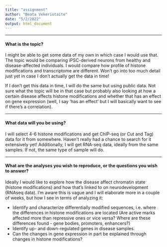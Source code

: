 ```yaml
---
title: "assignment"
author: "Beata Vekeriotaite"
date: "5/2/2022"
output: html_document
---
```


***

#### What is the topic?
I might be able to get some data of my own in which case I would use that. The topic would be comparing iPSC-derived neurons from healthy and disease-affected individuals. I would compare how profile of histone modifications and transcriptome are different. Won't go into too much detail just yet in case I don't actually get the data in time!

If I don't get this data in time, I will do the same but using public data. Not sure what the topic will be in that case but probably also looking at how a certain disease affects histone modifications and whether that has an effect on gene expression (well, I say 'has an effect' but I will basically want to see if there's a correlation).

*** 

#### What data will you be using?

I will select 4-6 histone modifications and get ChIP-seq (or Cut and Tag) data for it from somewhere. Haven't really had a chance to search for it extensively yet! Additionally, I will get RNA-seq data, ideally from the same samples. If not, the same type of sample will do. 

***

#### What are the analyses you wish to reproduce, or the questions you wish to answer?

Ideally I would like to explore how the disease affect chromatin state (histone modifications) and how that's linked to on neurodevelopment (RNAseq data). I'm aware this is vague and I will elaborate more in a couple of weeks, but how I see in terms of analyzing it:

- Identify and characterize differentially modified sequences, i.e. where the differences in histone modifications are located (Are active marks affected more than repressive ones or vice versa? Where are these differences found - gene bodies, promoters, enhancers?)
- Identify up- and down-regulated genes in disease samples. 
- Can the changes in gene expression in part be explained through changes in histone modifications?


